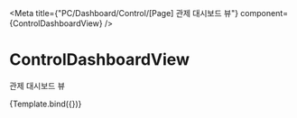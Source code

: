 

<Meta
    title={"PC/Dashboard/Control/[Page] 관제 대시보드 뷰"}
    component={ControlDashboardView}
/>

# ControlDashboardView

관제 대시보드 뷰


<Canvas>
    <Story name="Default">{Template.bind({})}</Story>
</Canvas>
